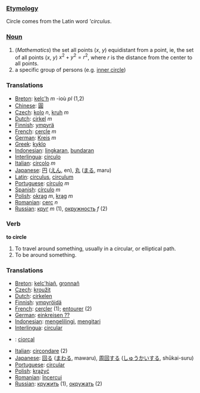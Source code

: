 === [[Etymology]] ===

Circle comes from the Latin word '''circulus''.

=== [[Noun]] ===

#(''Mathematics'') the set all points (''x'', ''y'') equidistant from a point, ie, the set of all points (''x'', ''y'') <math> x^2 + y^2 = r^2 </math>, where <math> r </math> is the distance from the center to all points.
# a specific group of persons (e.g. [[inner circle]])

=== Translations ===
*[[Breton]]: [[kelc'h]] ''m'' -ioù ''pl'' (1,2)
*[[Chinese]]: [[圓]]
*[[Czech]]: [[kolo]] ''n'', [[kruh]] ''m''
*[[Dutch]]: [[cirkel]] ''m''
*[[Finnish]]: [[ympyrä]]
*[[French]]: [[cercle]] ''m''
*[[German]]: [[Kreis]] ''m''
*[[Greek]]: [[kyklo]]
*[[Indonesian]]: [[lingkar|lingkaran]], [[bundar|bundaran]]
*[[Interlingua]]: [[circulo]]
*[[Italian]]: [[circolo]] ''m''
*[[Japanese]]: [[円]] ([[えん]], en), [[丸]] ([[まる]], maru)
*[[Latin]]: [[circulus]], [[circulum]]
*[[Portuguese]]: [[círculo]] ''m''
*[[Spanish]]: [[círculo]] ''m''
*[[Polish]]: [[okrąg]] ''m'', [[krąg]] ''m''
*[[Romanian]]: [[cerc]] ''n''
*[[Russian]]: [[круг]] ''m'' (1), [[окружность]] ''f'' (2)

=== Verb ===

'''to circle'''

#To travel around something, usually in a circular, or elliptical path.
#To be around something.

=== Translations ===
*[[Breton]]: [[kelc'hiañ]], [[gronnañ]]
*[[Czech]]: [[kroužit]]
*[[Dutch]]: [[cirkelen]]
*[[Finnish]]: [[ympyröidä]]
*[[French]]: [[cercler]] (1); [[entourer]] (2)
*[[German]]: [[einkreisen ??]]
*[[Indonesian]]: [[keliling|mengelilingi]], [[kitar|mengitari]]
*[[Interlingua]]: [[circular]]
*{{ga}}: [[ciorcal]]
*[[Italian]]: [[circondare]] (2)
*[[Japanese]]: [[回る]] ([[まわる]], mawaru), [[周回]]する ([[しゅうかい]]する, shūkai-suru)
*[[Portuguese]]: [[circular]]
*[[Polish]]: [[krążyć]]
*[[Romanian]]: [[încercui]]
*[[Russian]]: [[кружить]] (1), [[окружать]] (2)